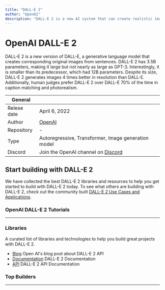 ```yaml
---
title: "DALL-E 2"
author: "OpenAI"
description: "DALL-E 2 is a new AI system that can create realistic images and art from a description in natural language."
---
```


# OpenAI DALL-E 2
DALL-E 2 is a new version of DALL-E, a generative language model that creates corresponding original images from sentences.
DALL-E 2 has 3.5B parameters, making it large but not nearly as large as GPT-3. Interestingly, it is smaller than its predecessor, which had 12B parameters.
Despite its size, DALL-E 2 generates images 4 times better in resolution than DALL-E. Additionally, human judges prefer DALL-E 2 over DALL-E 70% of the time in caption matching and photorealism.

| General  |  |
| --- | --- |
| Relese date |  April 6, 2022 |
| Author | [OpenAI](https://lablab.ai/tech/openai/)  |
| Repository | - |
| Type | Autoregressive, Transformer, Image generation model |
| Discord | Join the OpenAI channel on [Discord](https://discord.gg/7nQsGTy) |

## Start building with DALL-E 2
We have collected the best DALL-E 2 libraries and resources to help you get started to build with DALL-E 2 today. To see what others are building with DALL-E 2, check out the community built [DALL-E 2 Use Cases and Applications](/apps/tech/dall-e-2).

### OpenAI DALL-E 2 Tutorials
<TechTutorials/>

---

### Libraries
A curated list of libraries and technologies to help you build great projects with DALL-E 2.

* [Blog](https://openai.com/blog/dall-e-api-now-available-in-public-beta/) Open AI's blog post about DALL-E 2 API
* [Documentation](https://beta.openai.com/docs/guides/images) DALL-E 2 Documentation
* [API](https://beta.openai.com/docs/guides/images/usage) DALL-E 2 API Documentation

### Top Builders
<TopBuildersComponent/>

---